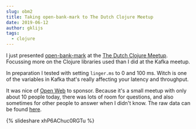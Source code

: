 ```yaml
---
slug: obm2
title: Taking open-bank-mark to The Dutch Clojure Meetup
date: 2019-06-12
author: gklijs
tags:
  - clojure
---
```

I just presented [open-bank-mark](https://github.com/openweb-nl/open-bank-mark) at the [The Dutch Clojure Meetup](https://www.meetup.com/The-Dutch-Clojure-Meetup/). Focussing more on the Clojure libraries used than I did at the Kafka meetup.

In preparation I tested with setting `linger.ms` to 0 and 100 ms. Witch is one of the variables in Kafka that's really affecting your latency and throughput.

It was nice of [Open Web](https://www.openweb.nl/) to sponsor. Because it's a small meetup with only about 10 people today, there was lots of room for questions, and also sometimes for other people to answer when I didn't know. The raw data can be found [here](https://github.com/gklijs/open-bank-mark/tree/100-vs-0-linger-ms). 

{% slideshare xhP6AChuc0RGTu %}
